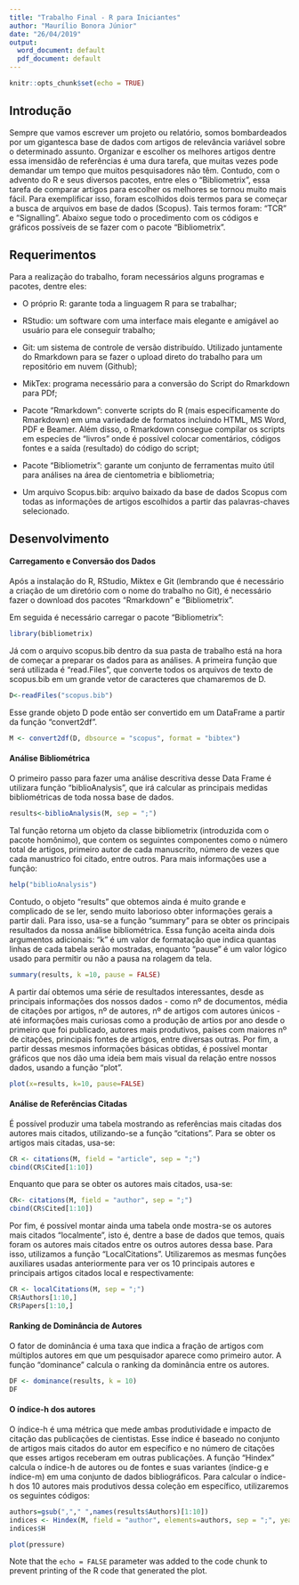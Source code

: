 ```yaml
---
title: "Trabalho Final - R para Iniciantes"
author: "Maurílio Bonora Júnior"
date: "26/04/2019"
output:
  word_document: default
  pdf_document: default
---
```


```r
knitr::opts_chunk$set(echo = TRUE)
```

## Introdução

Sempre que vamos escrever um projeto ou relatório, somos bombardeados por um gigantesca base de dados com artigos de relevância variável sobre o determinado assunto. Organizar e escolher os melhores artigos dentre essa imensidão de referências é uma dura tarefa, que muitas vezes pode demandar um tempo que muitos pesquisadores não têm. Contudo, com o advento do R e seus diversos pacotes, entre eles o "Bibliometrix", essa tarefa de comparar artigos para escolher os melhores se tornou muito mais fácil. Para exemplificar isso, foram escolhidos dois termos para se começar a busca de arquivos em base de dados (Scopus). Tais termos foram: "TCR" e "Signalling". Abaixo segue todo o procedimento com os códigos e gráficos possíveis de se fazer com o pacote "Bibliometrix".


## Requerimentos

Para a realização do trabalho, foram necessários alguns programas e pacotes, dentre eles:
 
  - O próprio R: garante toda a linguagem R para se trabalhar;

  - RStudio: um software com uma interface mais elegante e amigável ao usuário para ele conseguir trabalho;
 
  - Git: um sistema de controle de versão distribuído. Utilizado juntamente do Rmarkdown para se fazer o upload direto do trabalho para um repositório em nuvem (Github);
 
  - MikTex: programa necessário para a conversão do Script do Rmarkdown para PDf;
  
  - Pacote "Rmarkdown": converte scripts do R (mais especificamente do Rmarkdown) em uma variedade de formatos incluindo HTML, MS Word, PDF e Beamer. Além disso, o Rmarkdown consegue compilar os scripts em especíes de "livros" onde é possível colocar comentários, códigos fontes e a saída (resultado) do código do script;
 
  - Pacote "Bibliometrix": garante um conjunto de ferramentas muito útil para análises na área de cientometria e bibliometria;

  - Um arquivo Scopus.bib: arquivo baixado da base de dados Scopus com todas as informações de artigos escolhidos a partir das palavras-chaves selecionado.


## Desenvolvimento

#### Carregamento e Conversão dos Dados

Após a instalação do R, RStudio, Miktex e Git (lembrando que é necessário a criação de um diretório com o nome do trabalho no Git), é necessário fazer o download dos pacotes "Rmarkdown" e "Bibliometrix".

Em seguida é necessário carregar o pacote "Bibliometrix":

```r
library(bibliometrix)
```

Já com o arquivo scopus.bib dentro da sua pasta de trabalho está na hora de começar a preparar os dados para as análises. A primeira função que será utilizada é "read.Files", que converte todos os arquivos de texto de scopus.bib em um grande vetor de caracteres que chamaremos de D.

```r
D<-readFiles("scopus.bib")
```

Esse grande objeto D pode então ser convertido em um DataFrame a partir da função "convert2df".

```r
M <- convert2df(D, dbsource = "scopus", format = "bibtex")
```


#### Análise Bibliométrica

O primeiro passo para fazer uma análise descritiva desse Data Frame é utilizara função "biblioAnalysis", que irá calcular as principais medidas bibliométricas de toda nossa base de dados. 

```r
results<-biblioAnalysis(M, sep = ";")
```

Tal função retorna um objeto da classe bibliometrix (introduzida com o pacote homônimo), que contem os seguintes componentes como o número total de artigos, primeiro autor de cada manuscrito, número de vezes que cada manustrico foi citado, entre outros. Para mais informações use a função:

```r
help("biblioAnalysis")
```

Contudo, o objeto "results" que obtemos ainda é muito grande e complicado de se ler, sendo muito laborioso obter informações gerais a partir dali. Para isso, usa-se a função "summary" para se obter os principais resultados da nossa análise bibliométrica. Essa função aceita ainda dois argumentos adicionais: "k" é um valor de formatação que indica quantas linhas de cada tabela serão mostradas, enquanto "pause" é um valor lógico usado para permitir ou não a pausa na rolagem da tela.

```r
summary(results, k =10, pause = FALSE)
```

A partir daí obtemos uma série de resultados interessantes, desde as principais informações dos nossos dados - como nº de documentos, média de citações por artigos, nº de autores, nº de artigos com autores únicos - até informações mais curiosas como a produção de artios por ano desde o primeiro que foi publicado, autores mais produtivos, países com maiores nº de citações, principais fontes de artigos, entre diversas outras. Por fim, a partir dessas mesmos informações básicas obtidas, é possível montar gráficos que nos dão uma ideia bem mais visual da relação entre nossos dados, usando a função "plot".

```r
plot(x=results, k=10, pause=FALSE)
```


#### Análise de Referências Citadas

É possível produzir uma tabela mostrando as referências mais citadas dos autores mais citados, utilizando-se a função "citations". Para se obter os artigos mais citadas, usa-se:

```r
CR <- citations(M, field = "article", sep = ";")
cbind(CR$Cited[1:10])
```

Enquanto que para se obter os autores mais citados, usa-se:

```r
CR<- citations(M, field = "author", sep = ";")
cbind(CR$Cited[1:10])
```

Por fim, é possível montar ainda uma tabela onde mostra-se os autores mais citados "localmente", isto é, dentre a base de dados que temos, quais foram os autores mais citados entre os outros autores dessa base. Para isso, utilizamos a função "LocalCitations". Utilizaremos as mesmas funções auxiliares usadas anteriormente para ver os 10 principais autores e principais artigos citados local e respectivamente:

```r
CR <- localCitations(M, sep = ";")
CR$Authors[1:10,]
CR$Papers[1:10,]
```


#### Ranking de Dominância de Autores

O fator de dominância é uma taxa que indica a fração de artigos com múltiplos autores em que um pesquisador aparece como primeiro autor. A função "dominance" calcula o ranking da dominância entre os autores.

```r
DF <- dominance(results, k = 10)
DF
```


#### O índice-h dos autores

O índice-h é uma métrica que mede ambas produtividade e impacto de citação das publicações de cientistas. Esse índice é baseado no conjunto de artigos mais citados do autor em específico e no número de citações que esses artigos receberam em outras publicações. A função "Hindex" calcula o índice-h de autores ou de fontes e suas variantes (índice-g e índice-m) em uma conjunto de dados bibliográficos. Para calcular o índice-h dos 10 autores mais produtivos dessa coleção em específico, utilizaremos os seguintes códigos:

```r
authors=gsub(","," ",names(results$Authors)[1:10])
indices <- Hindex(M, field = "author", elements=authors, sep = ";", years = 50)
indices$H
```


```r
plot(pressure)
```

Note that the `echo = FALSE` parameter was added to the code chunk to prevent printing of the R code that generated the plot.